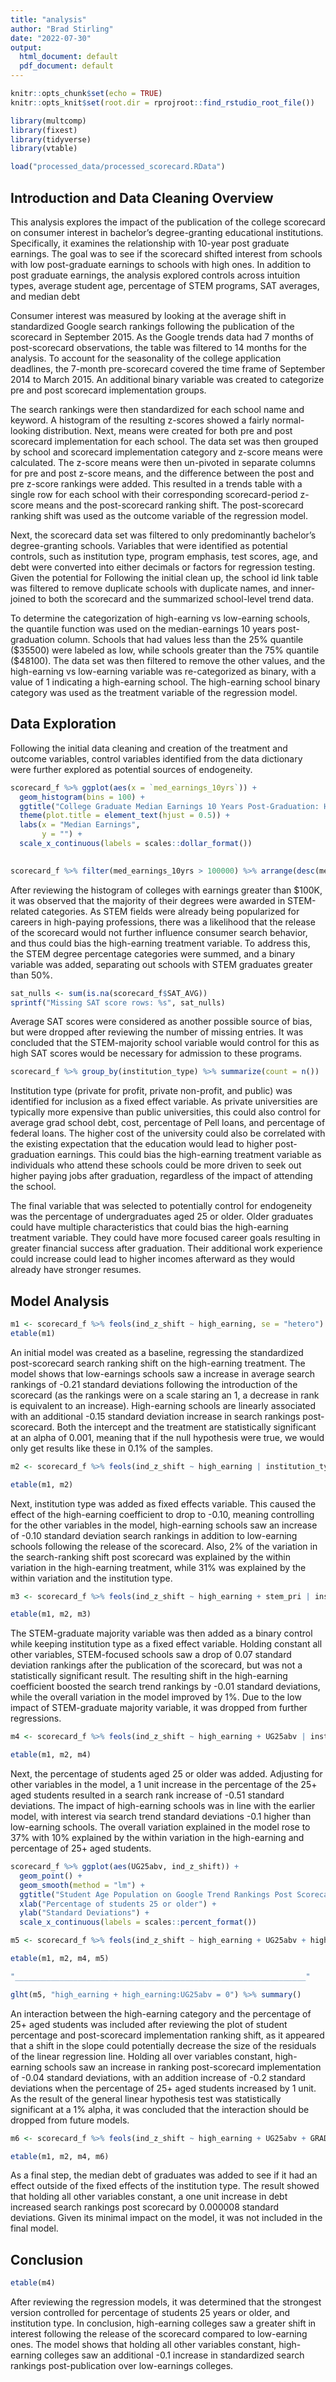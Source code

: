 ```yaml
---
title: "analysis"
author: "Brad Stirling"
date: "2022-07-30"
output:
  html_document: default
  pdf_document: default
---
```


```r
knitr::opts_chunk$set(echo = TRUE)
knitr::opts_knit$set(root.dir = rprojroot::find_rstudio_root_file())
```

```r
library(multcomp)
library(fixest)
library(tidyverse)
library(vtable)
```

```r
load("processed_data/processed_scorecard.RData")
```

## Introduction and Data Cleaning Overview

This analysis explores the impact of the publication of the college scorecard on consumer interest in bachelor's degree-granting educational institutions. Specifically, it examines the relationship with 10-year post graduate earnings. The goal was to see if the scorecard shifted interest from schools with low post-graduate earnings to schools with high ones. In addition to post graduate earnings, the analysis explored controls across intuition types, average student age, percentage of STEM programs, SAT averages, and median debt

Consumer interest was measured by looking at the average shift in standardized Google search rankings following the publication of the scorecard in September 2015. As the Google trends data had 7 months of post-scorecard observations, the table was filtered to 14 months for the analysis. To account for the seasonality of the college application deadlines, the 7-month pre-scorecard covered the time frame of September 2014 to March 2015. An additional binary variable was created to categorize pre and post scorecard implementation groups. 

The search rankings were then standardized for each school name and keyword. A histogram of the resulting z-scores showed a fairly normal-looking distribution. Next, means were created for both pre and post scorecard implementation for each school. The data set was then grouped by school and scorecard implementation category and z-score means were calculated. The z-score means were then un-pivoted in separate columns for pre and post z-score means, and the difference between the post and pre z-score rankings were added. This resulted in a trends table with a single row for each school with their corresponding scorecard-period z-score means and the post-scorecard ranking shift. The post-scorecard ranking shift was used as the outcome variable of the regression model.

Next, the scorecard data set was filtered to only predominantly bachelor's degree-granting schools. Variables that were identified as potential controls, such as institution type, program emphasis, test scores, age, and debt were converted into either decimals or factors for regression testing. Given the potential for Following the initial clean up, the school id link table was filtered to remove duplicate schools with duplicate names, and inner-joined to both the scorecard and the summarized school-level trend data.

To determine the categorization of high-earning vs low-earning schools, the quantile function was used on the median-earnings 10 years post-graduation column. Schools that had values less than the 25% quantile (\$35500) were labeled as low, while schools greater than the 75% quantile (\$48100). The data set was then filtered to remove the other values, and the high-earning vs low-earning variable was re-categorized as binary, with a value of 1 indicating a high-earning school. The high-earning school binary category was used as the treatment variable of the regression model.

## Data Exploration

Following the initial data cleaning and creation of the treatment and outcome variables, control variables identified from the data dictionary were further explored as potential sources of endogeneity. 

```r
scorecard_f %>% ggplot(aes(x = `med_earnings_10yrs`)) + 
  geom_histogram(bins = 100) +
  ggtitle("College Graduate Median Earnings 10 Years Post-Graduation: High vs. Low") +
  theme(plot.title = element_text(hjust = 0.5)) +
  labs(x = "Median Earnings",
       y = "") + 
  scale_x_continuous(labels = scales::dollar_format())
  
```
```r
scorecard_f %>% filter(med_earnings_10yrs > 100000) %>% arrange(desc(med_earnings_10yrs))
```

After reviewing the histogram of colleges with earnings greater than $100K, it was observed that the majority of their degrees were awarded in STEM-related categories. As STEM fields were already being popularized for careers in high-paying professions, there was a likelihood that the release of the scorecard would not further influence consumer search behavior, and thus could bias the high-earning treatment variable. To address this, the STEM degree percentage categories were summed, and a binary variable was added, separating out schools with STEM graduates greater than 50%.


```r
sat_nulls <- sum(is.na(scorecard_f$SAT_AVG))
sprintf("Missing SAT score rows: %s", sat_nulls)
```

Average SAT scores were considered as another possible source of bias, but were dropped after reviewing the number of missing entries. It was concluded that the STEM-majority school variable would control for this as high SAT scores would be necessary for admission to these programs.

```r
scorecard_f %>% group_by(institution_type) %>% summarize(count = n())
```

Institution type (private for profit, private non-profit, and public) was identified for inclusion as a fixed effect variable. As private universities are typically more expensive than public universities, this could also control for average grad school debt, cost, percentage of Pell loans, and percentage of federal loans. The higher cost of the university could also be correlated with the existing expectation that the education would lead to higher post-graduation earnings. This could bias the high-earning treatment variable as individuals who attend these schools could be more driven to seek out higher paying jobs after graduation, regardless of the impact of attending the school.

The final variable that was selected to potentially control for endogeneity was the percentage of undergraduates aged 25 or older. Older graduates could have multiple characteristics that could bias the high-earning treatment variable. They could have more focused career goals resulting in greater financial success after graduation. Their additional work experience could increase could lead to higher incomes afterward as they would already have stronger resumes.

## Model Analysis
```r
m1 <- scorecard_f %>% feols(ind_z_shift ~ high_earning, se = "hetero")
etable(m1)
```

An initial model was created as a baseline, regressing the standardized post-scorecard search ranking shift on the high-earning treatment. The model shows that low-earnings schools saw a increase in average search rankings of -0.21 standard deviations following the introduction of the scorecard (as the rankings were on a scale staring an 1, a decrease in rank is equivalent to an increase). High-earning schools are linearly associated with an additional -0.15 standard deviation increase in search rankings post-scorecard. Both the intercept and the treatment are statistically significant at an alpha of 0.001, meaning that if the null hypothesis were true, we would only get results like these in 0.1% of the samples.

```r
m2 <- scorecard_f %>% feols(ind_z_shift ~ high_earning | institution_type, se = "hetero")

etable(m1, m2)

```

Next, institution type was added as fixed effects variable. This caused the effect of the high-earning coefficient to drop to -0.10, meaning controlling for the other variables in the model, high-earning schools saw an increase of -0.10 standard deviation search rankings in addition to low-earning schools following the release of the scorecard. Also, 2% of the variation in the search-ranking shift post scorecard was explained by the within variation in the high-earning treatment, while 31% was explained by the within variation and the institution type.

```r
m3 <- scorecard_f %>% feols(ind_z_shift ~ high_earning + stem_pri | institution_type, se = "hetero")

etable(m1, m2, m3)
```

The STEM-graduate majority variable was then added as a binary control while keeping institution type as a fixed effect variable. Holding constant all other variables, STEM-focused schools saw a drop of 0.07 standard deviation rankings after the publication of the scorecard, but was not a statistically significant result. The resulting shift in the high-earning coefficient boosted the search trend rankings by -0.01 standard deviations, while the overall variation in the model improved by 1%. Due to the low impact of STEM-graduate majority variable, it was dropped from further regressions.

```r
m4 <- scorecard_f %>% feols(ind_z_shift ~ high_earning + UG25abv | institution_type, se = "hetero")

etable(m1, m2, m4)

```

Next, the percentage of students aged 25 or older was added. Adjusting for other variables in the model, a 1 unit increase in the percentage of the 25+ aged students resulted in a search rank increase of -0.51 standard deviations. The impact of high-earning schools was in line with the earlier model, with interest via search trend standard deviations -0.1 higher than low-earning schools. The overall variation explained in the model rose to 37% with 10% explained by the within variation in the high-earning and percentage of 25+ aged students. 

```r
scorecard_f %>% ggplot(aes(UG25abv, ind_z_shift)) + 
  geom_point() + 
  geom_smooth(method = "lm") +
  ggtitle("Student Age Population on Google Trend Rankings Post Scorecard Publciation ") +
  xlab("Percentage of students 25 or older") + 
  ylab("Standard Deviations") +
  scale_x_continuous(labels = scales::percent_format())

```

```r
m5 <- scorecard_f %>% feols(ind_z_shift ~ high_earning + UG25abv + high_earning * UG25abv| institution_type, se = "hetero")

etable(m1, m2, m4, m5)

"_________________________________________________________________"

glht(m5, "high_earning + high_earning:UG25abv = 0") %>% summary()


```

An interaction between the high-earning category and the percentage of 25+ aged students was included after reviewing the plot of student percentage and post-scorecard implementation ranking shift, as it appeared that a shift in the slope could potentially decrease the size of the residuals of the linear regression line. Holding all over variables constant, high-earning schools saw an increase in ranking post-scorecard implementation of -0.04 standard deviations, with an addition increase of  -0.2 standard deviations when the percentage of 25+ aged students increased by 1 unit. As the result of the general linear hypothesis test was statistically significant at a 1% alpha, it was concluded that the interaction should be dropped from future models.


```r
m6 <- scorecard_f %>% feols(ind_z_shift ~ high_earning + UG25abv + GRAD_DEBT_MDN_SUPP| institution_type, se = "hetero")

etable(m1, m2, m4, m6)

```

As a final step, the median debt of graduates was added to see if it had an effect outside of the fixed effects of the institution type. The result showed that holding all other variables constant, a one unit increase in debt increased search rankings post scorecard by 0.000008 standard deviations. Given its minimal impact on the model, it was not included in the final model.

## Conclusion

```r

etable(m4)

```
After reviewing the regression models, it was determined that the strongest version controlled for percentage of students 25 years or older, and institution type. In conclusion, high-earning colleges saw a greater shift in interest following the release of the scorecard compared to low-earning ones. The model shows that holding all other variables constant, high-earning colleges saw an additional -0.1 increase in standardized search rankings post-publication over low-earnings colleges.

